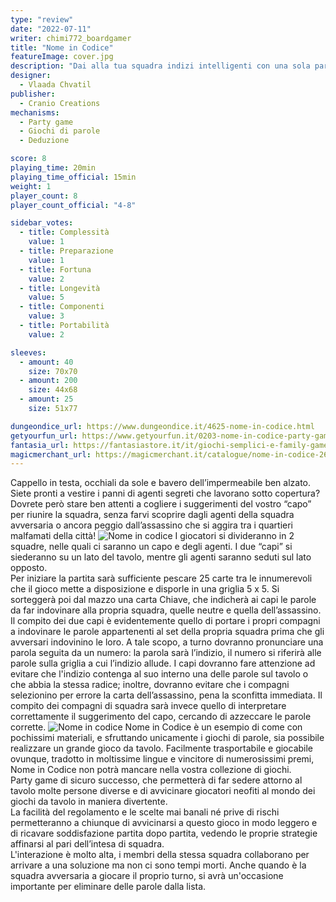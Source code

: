 ```yaml
---
type: "review"
date: "2022-07-11"
writer: chimi772_boardgamer
title: "Nome in Codice"
featureImage: cover.jpg
description: "Dai alla tua squadra indizi intelligenti con una sola parola, per aiutarli a individuare i loro agenti sul campo"
designer:
  - Vlaada Chvatil
publisher:
  - Cranio Creations
mechanisms:
  - Party game
  - Giochi di parole
  - Deduzione

score: 8
playing_time: 20min
playing_time_official: 15min
weight: 1
player_count: 8
player_count_official: "4-8"

sidebar_votes:
  - title: Complessità
    value: 1
  - title: Preparazione
    value: 1
  - title: Fortuna
    value: 2
  - title: Longevità
    value: 5
  - title: Componenti
    value: 3
  - title: Portabilità
    value: 2

sleeves:
  - amount: 40
    size: 70x70
  - amount: 200
    size: 44x68
  - amount: 25
    size: 51x77

dungeondice_url: https://www.dungeondice.it/4625-nome-in-codice.html
getyourfun_url: https://www.getyourfun.it/0203-nome-in-codice-party-game.html
fantasia_url: https://fantasiastore.it/it/giochi-semplici-e-family-games/710-nome-in-codice.html
magicmerchant_url: https://magicmerchant.it/catalogue/nome-in-codice-2626/
---
```


<Setting>
  Cappello in testa, occhiali da sole e bavero dell’impermeabile ben alzato.
  Siete pronti a vestire i panni di agenti segreti che lavorano sotto copertura?
  Dovrete però stare ben attenti a cogliere i suggerimenti del vostro “capo” per
  riunire la squadra, senza farvi scoprire dagli agenti della squadra avversaria
  o ancora peggio dall’assassino che si aggira tra i quartieri malfamati della
  città!
</Setting>

<img src="./game1.jpg" alt="Nome in codice" />

<Rules>
  I giocatori si divideranno in 2 squadre, nelle quali ci saranno un capo e
  degli agenti. I due “capi” si siederanno su un lato del tavolo, mentre gli
  agenti saranno seduti sul lato opposto.
  <br />
  Per iniziare la partita sarà sufficiente pescare 25 carte tra le innumerevoli
  che il gioco mette a disposizione e disporle in una griglia 5 x 5. Si
  sorteggerà poi dal mazzo una carta Chiave, che indicherà ai capi le parole da
  far indovinare alla propria squadra, quelle neutre e quella dell’assassino. Il
  compito dei due capi è evidentemente quello di portare i propri compagni a
  indovinare le parole appartenenti al set della propria squadra prima che gli
  avversari indovinino le loro. A tale scopo, a turno dovranno pronunciare una
  parola seguita da un numero: la parola sarà l’indizio, il numero si riferirà
  alle parole sulla griglia a cui l’indizio allude. I capi dovranno fare
  attenzione ad evitare che l'indizio contenga al suo interno una delle parole
  sul tavolo o che abbia la stessa radice; inoltre, dovranno evitare che i
  compagni selezionino per errore la carta dell’assassino, pena la sconfitta
  immediata. Il compito dei compagni di squadra sarà invece quello di
  interpretare correttamente il suggerimento del capo, cercando di azzeccare le
  parole corrette.
</Rules>

<img src="./game2.jpg" alt="Nome in codice" />

<Feedback>
  Nome in Codice è un esempio di come con pochissimi materiali, e sfruttando
  unicamente i giochi di parole, sia possibile realizzare un grande gioco da
  tavolo. Facilmente trasportabile e giocabile ovunque, tradotto in moltissime
  lingue e vincitore di numerosissimi premi, Nome in Codice non potrà mancare
  nella vostra collezione di giochi.
  <br />
  Party game di sicuro successo, che permetterà di far sedere attorno al tavolo
  molte persone diverse e di avvicinare giocatori neofiti al mondo dei giochi da
  tavolo in maniera divertente.
  <br />
  La facilità del regolamento e le scelte mai banali né prive di rischi
  permetteranno a chiunque di avvicinarsi a questo gioco in modo leggero e di
  ricavare soddisfazione partita dopo partita, vedendo le proprie strategie
  affinarsi al pari dell’intesa di squadra.
  <br />
  L'interazione è molto alta, i membri della stessa squadra collaborano per
  arrivare a una soluzione ma non ci sono tempi morti. Anche quando è la squadra
  avversaria a giocare il proprio turno, si avrà un'occasione importante per
  eliminare delle parole dalla lista.
</Feedback>

<Instagram id="Cf3kYHAD8pO" />
